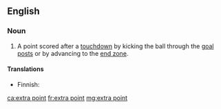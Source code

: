 ==English==

===Noun===
{{en-noun}}

# {{lb|en|American football}} A point scored after a [[touchdown]] by kicking the ball through the [[goal posts]] or by advancing to the [[end zone]].

====Translations====
{{trans-top|point scored after touchdown}}
* Finnish: {{t|fi|lisäpiste}}
{{trans-mid}}
{{trans-bottom}}

[[ca:extra point]]
[[fr:extra point]]
[[mg:extra point]]